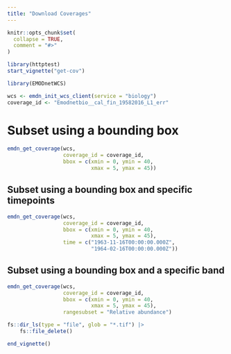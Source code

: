 ```yaml
---
title: "Download Coverages"
---
```


```r
knitr::opts_chunk$set(
  collapse = TRUE,
  comment = "#>"
)

library(httptest)
start_vignette("get-cov")
```

```r
library(EMODnetWCS)
```



```r
wcs <- emdn_init_wcs_client(service = "biology")
coverage_id <- "Emodnetbio__cal_fin_19582016_L1_err"

```

# Subset using a bounding box

```r
emdn_get_coverage(wcs,
                  coverage_id = coverage_id,
                  bbox = c(xmin = 0, ymin = 40,
                           xmax = 5, ymax = 45))
```


## Subset using a bounding box and specific timepoints


```r
emdn_get_coverage(wcs,
                  coverage_id = coverage_id,
                  bbox = c(xmin = 0, ymin = 40,
                           xmax = 5, ymax = 45),
                  time = c("1963-11-16T00:00:00.000Z",
                           "1964-02-16T00:00:00.000Z"))
```

## Subset using a bounding box and a specific band

```r
emdn_get_coverage(wcs, 
                  coverage_id = coverage_id,
                  bbox = c(xmin = 0, ymin = 40,
                           xmax = 5, ymax = 45),
                  rangesubset = "Relative abundance")
```


```r
fs::dir_ls(type = "file", glob = "*.tif") |>
    fs::file_delete()
```


```r
end_vignette()
```
